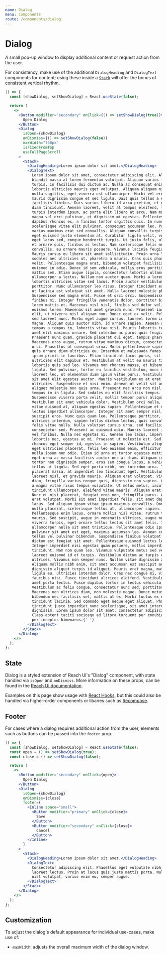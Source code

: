 ```yaml
---
name: Dialog
menu: Components
route: /components/dialog
---
```


# Dialog

A small pop-up window to display additional content or request action from the
user.

For consistency, make use of the additional `DialogHeading` and `DialogText`
components for content; using these inside a [`Stack`](/components/stack)
will offer the bonus of consistent vertical rhythm.

```jsx react-live
() => {
  const [showDialog, setShowDialog] = React.useState(false);

  return (
    <>
      <Button modifier="secondary" onClick={() => setShowDialog(true)}>
        Open Dialog
      </Button>
      <Dialog
        isOpen={showDialog}
        onDismiss={() => setShowDialog(false)}
        maxWidth="760px"
        isFixedFromTop
        useFullPageScroll
      >
        <Stack>
          <DialogHeading>Lorem ipsum dolor sit amet.</DialogHeading>
          <DialogText>
            Lorem ipsum dolor sit amet, consectetur adipiscing elit. Aliquam
            blandit massa at lorem fermentum volutpat. Aliquam varius faucibus
            turpis, in facilisis dui dictum ac. Nulla ac consequat enim. Ut
            lobortis ultricies mauris eget volutpat. Aliquam aliquam nisl in
            nulla sagittis, eget viverra est ullamcorper. Morbi vel eros sed
            mauris dignissim congue et nec ligula. Duis quis tellus a est
            facilisis finibus. Duis varius libero id arcu pretium, et ultrices
            diam tincidunt. Aenean laoreet, velit at tempus eleifend, lectus
            turpis interdum ipsum, ac porta elit libero at arcu. Nam maximus
            magna vel orci pulvinar, et dignissim mi egestas. Pellentesque
            dapibus rhoncus ex, a finibus tortor sagittis quis. In nunc mauris,
            scelerisque vitae elit pulvinar, consequat accumsan leo. Proin
            varius maximus erat sed convallis. Aliquam convallis turpis turpis,
            eget euismod justo elementum at. Curabitur ligula velit, volutpat
            eget lacus sed, congue hendrerit turpis. Ut justo felis, ultricies
            et ornare quis, finibus ac lectus. Nam scelerisque felis nec massa
            convallis, eu ornare mauris posuere. Vivamus lacinia feugiat odio.
            Mauris cursus eu libero sit amet sollicitudin. Proin urna lectus,
            sodales nec ultricies ut, pharetra a mauris. Cras quis pharetra
            velit. Pellentesque magna erat, bibendum volutpat facilisis vitae,
            euismod in odio. Donec id sem vehicula, mollis eros porttitor,
            mattis sem. Etiam augue ligula, consectetur lobortis ullamcorper a,
            ullamcorper a lectus. Nullam non auctor quam. Morbi a lorem ut eros
            lobortis ultricies vitae sed lacus. Proin auctor vestibulum lorem a
            porttitor. Nunc ullamcorper leo risus. Integer tincidunt erat leo,
            ut lacinia est volutpat sit amet. Nulla laoreet molestie pharetra.
            Suspendisse sed magna erat. Fusce et orci orci. Suspendisse sit amet
            finibus mi. Integer fringilla venenatis dolor, porttitor bibendum
            lorem mattis et. Maecenas nisl nisl, finibus sed dolor vel, rhoncus
            euismod lorem. Maecenas sit amet gravida nunc. Praesent iaculis nunc
            elit, ut viverra nisl aliquam non. Donec eget ex velit. Pellentesque
            sed laoreet nunc. Morbi eget augue cursus, laoreet lorem in, tempus
            magna. Aliquam quis auctor nibh, id ornare sapien. Aenean sem magna,
            tempus a tempus in, lobortis vitae nisi. Mauris lobortis tellus sit
            amet elit maximus ornare. Sed interdum ac purus quis feugiat.
            Praesent nunc quam, gravida placerat dui eget, tempus pharetra urna.
            Maecenas eros augue, rutrum vitae maximus dictum, consectetur ut
            orci. Phasellus ut consequat urna. Morbi pellentesque sapien mauris,
            quis ornare diam ultricies eu. Interdum et malesuada fames ac ante
            ipsum primis in faucibus. Etiam tincidunt lacus purus, sit amet
            ultricies elit dapibus et. Vestibulum at velit eu mauris tincidunt
            lobortis quis sed leo. Vivamus non rhoncus massa, et bibendum
            ligula. Sed pulvinar, tortor eu faucibus vestibulum, nunc magna
            laoreet leo, ut elementum diam ipsum vitae purus. Vestibulum egestas
            sit amet elit egestas auctor. Mauris vestibulum ex at erat viverra
            ultricies. Suspendisse et nisi enim. Aenean ut velit sit amet diam
            aliquet molestie non quis urna. Praesent nec arcu non nisl maximus
            tempus in in ligula. Sed sodales eu elit facilisis tempus.
            Suspendisse viverra porta velit, mollis tempor purus aliquam id.
            Vestibulum sit amet vehicula dolor. Vestibulum orci nulla, sodales
            vitae euismod at, aliquam egestas sapien. Pellentesque et massa et
            lectus imperdiet ullamcorper. Integer sit amet semper nisl, sed
            suscipit eros. Nunc quis quam leo. Pellentesque porttitor, ex vitae
            ultrices interdum, sapien tellus dictum lectus, quis convallis elit
            felis vitae nulla. Nulla volutpat cursus urna, sed facilisis nisi
            consectetur sed. Praesent ac euismod odio. Mauris laoreet id ante
            vel finibus. Nulla nec egestas mi. Aenean leo lacus, imperdiet at
            lobortis nec, egestas ac mi. Praesent ut molestie est. Sed est dui,
            rhoncus eget semper id, egestas in sapien. Vestibulum aliquet, orci
            eget ultricies placerat, felis leo euismod enim, efficitur lacinia
            nulla ipsum non odio. Etiam id urna ut tortor egestas mattis. Nullam
            eget urna ac massa facilisis auctor nec at diam. Aliquam imperdiet,
            tortor non dignissim semper, eros sem congue lacus, a vehicula diam
            tellus ut ligula. Sed eget porta nibh, nec interdum urna. In tempor
            placerat massa, at imperdiet leo tincidunt eget. Vestibulum eu
            laoreet nisl, et gravida mauris. Aliquam erat volutpat. Vivamus elit
            diam, fringilla varius congue quis, dignissim non sapien. Curabitur
            a magna vitae risus tempus vulputate. Ut metus metus, iaculis in
            tincidunt ullamcorper, eleifend vitae mauris. Aliquam erat volutpat.
            Nunc eu nisi placerat, feugiat eros non, fringilla purus. Aliquam
            erat volutpat. Morbi sit amet imperdiet felis, sit amet dapibus
            lacus. Sed aliquam ipsum vitae ipsum maximus convallis. Donec quis
            nulla placerat, scelerisque tellus ut, ullamcorper sapien.
            Pellentesque enim lacus, ornare mollis nisl vitae, rutrum tincidunt
            mauris. Sed suscipit, augue in venenatis ultrices, augue nunc
            viverra turpis, eget ornare tellus lectus sit amet felis. In aliquam
            ullamcorper nulla sit amet tristique. Pellentesque odio ipsum,
            pulvinar sit amet est eget, maximus accumsan leo. Aenean consequat
            tellus vel pulvinar bibendum. Suspendisse finibus volutpat nisl, id
            dictum est feugiat sit amet. Pellentesque euismod lectus leo.
            Integer imperdiet nisi egestas quam posuere, mollis imperdiet odio
            tincidunt. Nam non quam leo. Vivamus vulputate metus sed velit
            laoreet euismod id et turpis. Vestibulum dictum ac turpis quis
            ultrices. Vivamus non semper nunc. Nullam vitae dignissim augue.
            Aliquam mollis nibh enim, sit amet accumsan est suscipit ac. Cras
            dignissim aliquet turpis id aliquet. Mauris erat magna, mattis ut
            ligula eu, ultricies interdum dolor. Cras nec congue mi, vitae
            faucibus nisi. Fusce tincidunt ultrices eleifend. Vestibulum sit
            amet porta lectus. Fusce dapibus tortor in lectus vehicula lobortis.
            Vestibulum ac felis congue, consectetur nunc sed, porttitor lorem.
            Maecenas non ultrices diam, non molestie neque. Donec metus odio,
            bibendum nec facilisis vel, mattis ut ex. Morbi luctus ex eu est
            tincidunt lacinia. Sed commodo eget neque eget aliquet. Phasellus
            tincidunt justo imperdiet nunc scelerisque, sit amet interdum lorem
            dignissim. Lorem ipsum dolor sit amet, consectetur adipiscing elit.
            Class aptent taciti sociosqu ad litora torquent per conubia nostra,
            per inceptos himenaeos.{' '}
          </DialogText>
        </Stack>
      </Dialog>
    </>
  );
};
```

## State

Dialog is a styled extension of Reach UI's "Dialog" component, with state
handled via `isOpen` and `onDismiss`. More information on these props, can be
found in the [Reach UI documentation](https://ui.reach.tech/dialog).

Examples on this page show usage with
[React Hooks](https://reactjs.org/docs/hooks-intro.html), but this could also be
handled via higher-order components or libaries such as
[Recompose](https://github.com/acdlite/recompose).

## Footer

For cases where a dialog requires additional action from the user, elements such
as buttons can be passed into the `footer` prop.

```jsx react-live
() => {
  const [showDialog, setShowDialog] = React.useState(false);
  const open = () => setShowDialog(true);
  const close = () => setShowDialog(false);

  return (
    <>
      <Button modifier="secondary" onClick={open}>
        Open Dialog
      </Button>
      <Dialog
        isOpen={showDialog}
        onDismiss={close}
        footer={
          <Inline space="small">
            <Button modifier="primary" onClick={close}>
              Save
            </Button>
            <Button modifier="secondary" onClick={close}>
              Cancel
            </Button>
          </Inline>
        }
      >
        <Stack>
          <DialogHeading>Lorem ipsum dolor sit amet.</DialogHeading>
          <DialogText>
            Consectetur adipiscing elit. Phasellus eget vulputate nibh, nec
            laoreet lectus. Proin at lacus quis justo mattis porta. Nulla sed
            nisl volutpat, varius enim eu, semper augue.
          </DialogText>
        </Stack>
      </Dialog>
    </>
  );
};
```

## Customization

To adjust the dialog's default appearance for individual use-cases, make use of:

- `maxWidth`: adjusts the overall maximum width of the dialog window.
